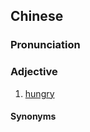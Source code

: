 {{also|肚饿}}
==Chinese==
{{zh-forms|s=肚饿}}

===Pronunciation===
{{zh-pron
|c=tou5 ngo6
|cat=a
}}

===Adjective===
{{zh-adj}}

# {{lb|zh|Cantonese}} [[hungry]]
#: {{zh-x|你 肚餓，就 落嚟 食飯 啦。|If you are '''hungry''', come down and eat.|C}}

====Synonyms====
{{zh-dial|餓}}